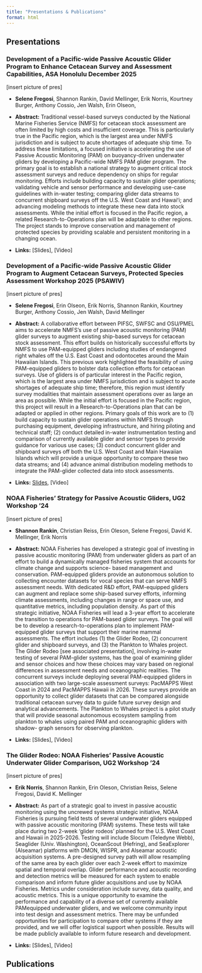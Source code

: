 ```yaml
---
title: "Presentations & Publications"
format: html
---
```


## Presentations

### Development of a Pacific-wide Passive Acoustic Glider Program to Enhance Cetacean Survey and Assessment Capabilities, ASA Honolulu December 2025

\[insert picture of pres\]

-   **Selene Fregosi**, Shannon Rankin, David Mellinger, Erik Norris, Kourtney Burger, Anthony Cossio, Jen Walsh, Erin Olseon,

-   **Abstract:** Traditional vessel-based surveys conducted by the National Marine Fisheries Service (NMFS) for cetacean stock assessment are often limited by high costs and insufficient coverage. This is particularly true in the Pacific region, which is the largest area under NMFS jurisdiction and is subject to acute shortages of adequate ship time. To address these limitations, a focused initiative is accelerating the use of Passive Acoustic Monitoring (PAM) on buoyancy-driven underwater gliders by developing a Pacific-wide NMFS PAM glider program. The primary goal is to establish a national strategy to augment critical stock assessment surveys and reduce dependency on ships for regular monitoring. Efforts include building capacity to sustain glider operations; validating vehicle and sensor performance and developing use-case guidelines with in-water testing; comparing glider data streams to concurrent shipboard surveys off the U.S. West Coast and Hawaiʻi; and advancing modeling methods to integrate these new data into stock assessments. While the initial effort is focused in the Pacific region, a related Research-to-Operations plan will be adaptable to other regions. The project stands to improve conservation and management of protected species by providing scalable and persistent monitoring in a changing ocean.

-   **Links:** \[Slides\], \[Video\]

### Development of a Pacific-wide Passive Acoustic Glider Program to Augment Cetacean Surveys, Protected Species Assessment Workshop 2025 (PSAWIV)

\[insert picture of pres\]

-   **Selene Fregosi**, Erin Olseon, Erik Norris, Shannon Rankin, Kourtney Burger, Anthony Cossio, Jen Walsh, David Mellinger

-   **Abstract:** A collaborative effort between PIFSC, SWFSC and OSU/PMEL aims to accelerate NMFS’s use of passive acoustic monitoring (PAM) glider surveys to augment existing ship-based surveys for cetacean stock assessment. This effort builds on historically successful efforts by NMFS to use PAM-equipped gliders including studies of endangered right whales off the U.S. East Coast and odontocetes around the Main Hawaiian Islands. This previous work highlighted the feasibility of using PAM-equipped gliders to bolster data collection efforts for cetacean surveys. Use of gliders is of particular interest in the Pacific region, which is the largest area under NMFS jurisdiction and is subject to acute shortages of adequate ship time; therefore, this region must identify survey modalities that maintain assessment operations over as large an area as possible. While the initial effort is focused in the Pacific region, this project will result in a Research-to-Operations plan that can be adapted or applied in other regions. Primary goals of this work are to (1) build capacity to sustain glider operations within NMFS through purchasing equipment, developing infrastructure, and hiring piloting and technical staff; (2) conduct detailed in-water instrumentation testing and comparison of currently available glider and sensor types to provide guidance for various use cases; (3) conduct concurrent glider and shipboard surveys off both the U.S. West Coast and Main Hawaiian Islands which will provide a unique opportunity to compare these two data streams; and (4) advance animal distribution modeling methods to integrate the PAM-glider collected data into stock assessments.

-   **Links:** [Slides](https://github.com/nmfs-ost/PAM-Glider/blob/main/supplemental/Presentations/PSAWIV_2025_Fregosi_Pacific-wide%20passive%20acoustic%20gliders.pdf), \[Video\]

### NOAA Fisheries’ Strategy for Passive Acoustic Gliders, UG2 Workshop '24

\[insert picture of pres\]

-   **Shannon Rankin**, Christian Reiss, Erin Oleson, Selene Fregosi, David K. Mellinger, Erik Norris

-   **Abstract:** NOAA Fisheries has developed a strategic goal of investing in passive acoustic monitoring (PAM) from underwater gliders as part of an effort to build a dynamically managed fisheries system that accounts for climate change and supports science- based management and conservation. PAM-equipped gliders provide an autonomous solution to collecting encounter datasets for vocal species that can serve NMFS assessment needs. With dedicated R&D effort, PAM-equipped gliders can augment and replace some ship-based survey efforts, informing climate assessments, including changes in range or space use, and quantitative metrics, including population density. As part of this strategic initiative, NOAA Fisheries will lead a 3-year effort to accelerate the transition to operations for PAM-based glider surveys. The goal will be to develop a research-to-operations plan to implement PAM-equipped glider surveys that support their marine mammal assessments. The effort includes (1) the Glider Rodeo, (2) concurrent glider and shipboard surveys, and (3) the Plankton to Whales project. The Glider Rodeo \[see associated presentation\], involving in-water testing of several PAM-glider systems, has the goal of examining glider and sensor choices and how these choices may vary based on regional differences in assessment needs and oceanographic realities. The concurrent surveys include deploying several PAM-equipped gliders in association with two large-scale assessment surveys: PacMAPPS West Coast in 2024 and PacMAPPS Hawaii in 2026. These surveys provide an opportunity to collect glider datasets that can be compared alongside traditional cetacean survey data to guide future survey design and analytical advancements. The Plankton to Whales project is a pilot study that will provide seasonal autonomous ecosystem sampling from plankton to whales using paired PAM and oceanographic gliders with shadow- graph sensors for observing plankton.

-   **Links:** \[Slides\], \[Video\]

### The Glider Rodeo: NOAA Fisheries’ Passive Acoustic Underwater Glider Comparison, UG2 Workshop '24

\[insert picture of pres\]

-   **Erik Norris**, Shannon Rankin, Erin Oleson, Christian Reiss, Selene Fregosi, David K. Mellinger

-   **Abstract:** As part of a strategic goal to invest in passive acoustic monitoring using the uncrewed systems strategic initiative, NOAA Fisheries is pursuing field tests of several underwater gliders equipped with passive acoustic monitoring (PAM) systems. These tests will take place during two 2-week ‘glider rodeos’ planned for the U.S. West Coast and Hawaii in 2025-2026. Testing will include Slocum (Teledyne Webb), Seaglider (Univ. Washington), OceanScout (Hefring), and SeaExplorer (Alseamar) platforms with DMON, WISPR, and Alseamar acoustic acquisition systems. A pre-designed survey path will allow resampling of the same area by each glider over each 2-week effort to maximize spatial and temporal overlap. Glider performance and acoustic recording and detection metrics will be measured for each system to enable comparison and inform future glider acquisitions and use by NOAA Fisheries. Metrics under consideration include survey, data quality, and acoustic metrics. This is a unique opportunity to examine the performance and capability of a diverse set of currently available PAMequipped underwater gliders, and we welcome community input into test design and assessment metrics. There may be unfunded opportunities for participation to compare other systems if they are provided, and we will offer logistical support when possible. Results will be made publicly available to inform future research and development.

-   **Links:** \[Slides\], \[Video\]

## Publications
